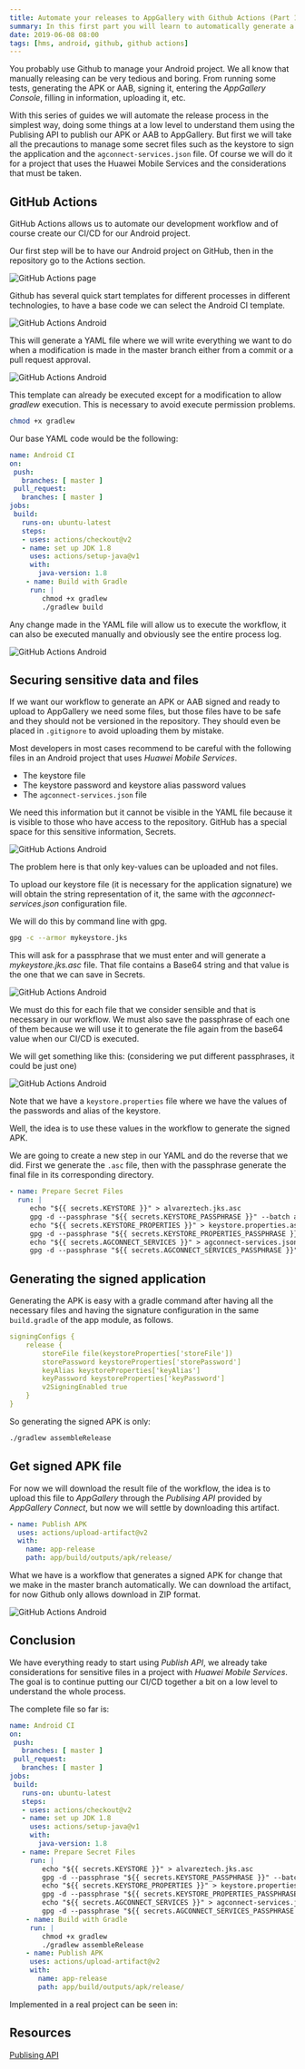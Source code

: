 ```yaml
---
title: Automate your releases to AppGallery with Github Actions (Part 1)
summary: In this first part you will learn to automatically generate a signed APK ready to be published in AppGallery with GitHub Actions considering all security issues.
date: 2019-06-08 08:00
tags: [hms, android, github, github actions]
---
```


You probably use Github to manage your Android project. We all know that manually releasing can be very tedious and boring. From running some tests, generating the APK or AAB, signing it, entering the _AppGallery Console_, filling in information, uploading it, etc.

With this series of guides we will automate the release process in the simplest way, doing some things at a low level to understand them using the Publising API to publish our APK or AAB to AppGallery. But first we will take all the precautions to manage some secret files such as the keystore to sign the application and the `agconnect-services.json` file. Of course we will do it for a project that uses the Huawei Mobile Services and the considerations that must be taken.

## GitHub Actions

GitHub Actions allows us to automate our development workflow and of course create our CI/CD for our Android project.

Our first step will be to have our Android project on GitHub, then in the repository go to the Actions section.

![GitHub Actions page](/images/githubactions1.png)

Github has several quick start templates for different processes in different technologies, to have a base code we can select the Android CI template.

![GitHub Actions Android](/images/githubactions2.png)

This will generate a YAML file where we will write everything we want to do when a modification is made in the master branch either from a commit or a pull request approval.

![GitHub Actions Android](/images/githubactions3.png)

This template can already be executed except for a modification to allow _gradlew_ execution. This is necessary to avoid execute permission problems.

```bash
chmod +x gradlew
```

Our base YAML code would be the following:

```YAML
name: Android CI
on:
 push:
   branches: [ master ]
 pull_request:
   branches: [ master ]
jobs:
 build:
   runs-on: ubuntu-latest
   steps:
   - uses: actions/checkout@v2
   - name: set up JDK 1.8
     uses: actions/setup-java@v1
     with:
       java-version: 1.8
    - name: Build with Gradle
     run: |
        chmod +x gradlew
        ./gradlew build
```

Any change made in the YAML file will allow us to execute the workflow, it can also be executed manually and obviously see the entire process log.

![GitHub Actions Android](/images/githubactions4.png)

## Securing sensitive data and files

If we want our workflow to generate an APK or AAB signed and ready to upload to AppGallery we need some files, but those files have to be safe and they should not be versioned in the repository. They should even be placed in `.gitignore` to avoid uploading them by mistake.

Most developers in most cases recommend to be careful with the following files in an Android project that uses _Huawei Mobile Services_.

* The keystore file
* The keystore password and keystore alias password values
* The `agconnect-services.json` file

We need this information but it cannot be visible in the YAML file because it is visible to those who have access to the repository. GitHub has a special space for this sensitive information, Secrets.

![GitHub Actions Android](/images/githubactions5.png)

The problem here is that only key-values can be uploaded and not files.


To upload our keystore file (it is necessary for the application signature) we will obtain the string representation of it, the same with the _agconnect-services.json_ configuration file.

We will do this by command line with gpg.

```bash
gpg -c --armor mykeystore.jks
```

This will ask for a passphrase that we must enter and will generate a _mykeystore.jks.asc_ file. That file contains a Base64 string and that value is the one that we can save in Secrets.

![GitHub Actions Android](/images/githubactions6.png)

We must do this for each file that we consider sensible and that is necessary in our workflow. We must also save the passphrase of each one of them because we will use it to generate the file again from the base64 value when our CI/CD is executed.

We will get something like this: (considering we put different passphrases, it could be just one)

![GitHub Actions Android](/images/githubactions7.png)

Note that we have a `keystore.properties` file where we have the values of the passwords and alias of the keystore.

Well, the idea is to use these values in the workflow to generate the signed APK.

We are going to create a new step in our YAML and do the reverse that we did. First we generate the `.asc` file, then with the passphrase generate the final file in its corresponding directory.


```yml
- name: Prepare Secret Files
  run: |
     echo "${{ secrets.KEYSTORE }}" > alvareztech.jks.asc
     gpg -d --passphrase "${{ secrets.KEYSTORE_PASSPHRASE }}" --batch alvareztech.jks.asc > app/alvareztech.jks
     echo "${{ secrets.KEYSTORE_PROPERTIES }}" > keystore.properties.asc
     gpg -d --passphrase "${{ secrets.KEYSTORE_PROPERTIES_PASSPHRASE }}" --batch keystore.properties.asc > keystore.properties
     echo "${{ secrets.AGCONNECT_SERVICES }}" > agconnect-services.json.asc
     gpg -d --passphrase "${{ secrets.AGCONNECT_SERVICES_PASSPHRASE }}" --batch agconnect-services.json.asc > app/agconnect-services.json
```

## Generating the signed application

Generating the APK is easy with a gradle command after having all the necessary files and having the signature configuration in the same `build.gradle` of the app module, as follows.

```YAML
signingConfigs {
    release {
        storeFile file(keystoreProperties['storeFile'])
        storePassword keystoreProperties['storePassword']
        keyAlias keystoreProperties['keyAlias']
        keyPassword keystoreProperties['keyPassword']
        v2SigningEnabled true
    }
}
```

So generating the signed APK is only:

```bash
./gradlew assembleRelease
```

## Get signed APK file

For now we will download the result file of the workflow, the idea is to upload this file to _AppGallery_ through the _Publising API_ provided by _AppGallery Connect_, but now we will settle by downloading this artifact.

```yml
- name: Publish APK
  uses: actions/upload-artifact@v2
  with:
    name: app-release
    path: app/build/outputs/apk/release/
```

What we have is a workflow that generates a signed APK for change that we make in the master branch automatically. We can download the artifact, for now Github only allows download in ZIP format.

![GitHub Actions Android](/images/githubactions8.png)

## Conclusion

We have everything ready to start using _Publish API_, we already take considerations for sensitive files in a project with _Huawei Mobile Services_. The goal is to continue putting our CI/CD together a bit on a low level to understand the whole process.

The complete file so far is:

```yml
name: Android CI
on:
 push:
   branches: [ master ]
 pull_request:
   branches: [ master ]
jobs:
 build:
   runs-on: ubuntu-latest
   steps:
   - uses: actions/checkout@v2
   - name: set up JDK 1.8
     uses: actions/setup-java@v1
     with:
       java-version: 1.8
   - name: Prepare Secret Files
     run: |
        echo "${{ secrets.KEYSTORE }}" > alvareztech.jks.asc
        gpg -d --passphrase "${{ secrets.KEYSTORE_PASSPHRASE }}" --batch alvareztech.jks.asc > app/alvareztech.jks
        echo "${{ secrets.KEYSTORE_PROPERTIES }}" > keystore.properties.asc
        gpg -d --passphrase "${{ secrets.KEYSTORE_PROPERTIES_PASSPHRASE }}" --batch keystore.properties.asc > keystore.properties
        echo "${{ secrets.AGCONNECT_SERVICES }}" > agconnect-services.json.asc
        gpg -d --passphrase "${{ secrets.AGCONNECT_SERVICES_PASSPHRASE }}" --batch agconnect-services.json.asc > app/agconnect-services.json
    - name: Build with Gradle
     run: |
        chmod +x gradlew
        ./gradlew assembleRelease
    - name: Publish APK
     uses: actions/upload-artifact@v2
     with:
       name: app-release
       path: app/build/outputs/apk/release/
```

Implemented in a real project can be seen in:

<GitHub repo="facts-android" />

## Resources

[Publising API](https://developer.huawei.com/consumer/en/doc/development/AppGallery-connect-Guides/agcapi-publish_api_overview)
